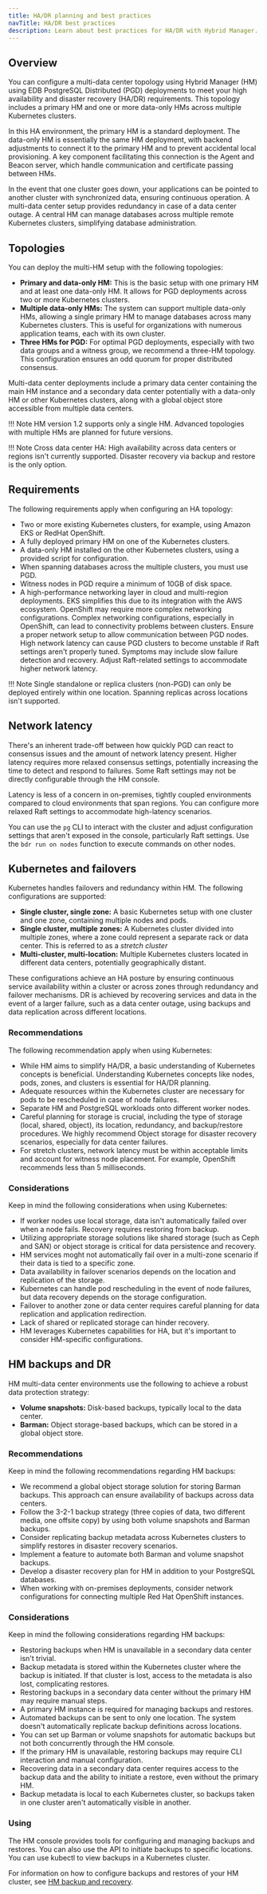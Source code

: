 ```yaml
---
title: HA/DR planning and best practices
navTitle: HA/DR best practices
description: Learn about best practices for HA/DR with Hybrid Manager.
---
```


## Overview

You can configure a multi-data center topology using Hybrid Manager (HM) using EDB PostgreSQL Distributed (PGD) deployments to meet your high availability and disaster recovery (HA/DR) requirements. This topology includes a primary HM and one or more data-only HMs across multiple Kubernetes clusters.

In this HA environment, the primary HM is a standard deployment. The data-only HM is essentially the same HM deployment, with backend adjustments to connect it to the primary HM and to prevent accidental local provisioning. A key component facilitating this connection is the Agent and Beacon server, which handle communication and certificate passing between HMs.

In the event that one cluster goes down, your applications can be pointed to another cluster with synchronized data, ensuring continuous operation. A multi-data center setup provides redundancy in case of a data center outage.  A central HM can manage databases across multiple remote Kubernetes clusters, simplifying database administration.

## Topologies

You can deploy the multi-HM setup with the following topologies:

-   **Primary and data-only HM:** This is the basic setup with one primary HM and at least one data-only HM. It allows for PGD deployments across two or more Kubernetes clusters.
-   **Multiple data-only HMs:** The system can support multiple data-only HMs, allowing a single primary HM to manage databases across many Kubernetes clusters. This is useful for organizations with numerous application teams, each with its own cluster.
-   **Three HMs for PGD:** For optimal PGD deployments, especially with two data groups and a witness group, we recommend a three-HM topology. This configuration ensures an odd quorum for proper distributed consensus.

Multi-data center deployments include a primary data center containing the main HM instance and a secondary data center potentially with a data-only HM or other Kubernetes clusters, along with a global object store accessible from multiple data centers.

!!! Note
    HM version 1.2 supports only a single HM. Advanced topologies with multiple HMs are planned for future versions.   

!!! Note
    Cross data center HA: High availability across data centers or regions isn't currently supported. Disaster recovery via backup and restore is the only option.

## Requirements

The following requirements apply when configuring an HA topology:

-   Two or more existing Kubernetes clusters, for example, using Amazon EKS or RedHat OpenShift.  
-   A fully deployed primary HM on one of the Kubernetes clusters.  
-   A data-only HM installed on the other Kubernetes clusters, using a provided script for configuration.
-   When spanning databases across the multiple clusters, you must use PGD.
-   Witness nodes in PGD require a minimum of 10GB of disk space.
-   A high-performance networking layer in cloud and multi-region deployments. EKS simplifies this due to its integration with the AWS ecosystem. OpenShift may require more complex networking configurations. Complex networking configurations, especially in OpenShift, can lead to connectivity problems between clusters. Ensure a proper network setup to allow communication between PGD nodes. High network latency can cause PGD clusters to become unstable if Raft settings aren't properly tuned. Symptoms may include slow failure detection and recovery. Adjust Raft-related settings to accommodate higher network latency.

!!! Note
    Single standalone or replica clusters (non-PGD) can only be deployed entirely within one location. Spanning replicas across locations isn't supported.

## Network latency

There's an inherent trade-off between how quickly PGD can react to consensus issues and the amount of network latency present. Higher latency requires more relaxed consensus settings, potentially increasing the time to detect and respond to failures. Some Raft settings may not be directly configurable through the HM console.

Latency is less of a concern in on-premises, tightly coupled environments compared to cloud environments that span regions. You can configure more relaxed Raft settings to accommodate high-latency scenarios.

You can use the `pg` CLI to interact with the cluster and adjust configuration settings that aren't exposed in the console, particularly Raft settings. Use the `bdr run on nodes` function to execute commands on other nodes.

## Kubernetes and failovers

Kubernetes handles failovers and redundancy within HM. The following configurations are supported:

-   **Single cluster, single zone:** A basic Kubernetes setup with one cluster and one zone, containing multiple nodes and pods.
-   **Single cluster, multiple zones:** A Kubernetes cluster divided into multiple zones, where a zone could represent a separate rack or data center. This is referred to as a *stretch cluster*
-   **Multi-cluster, multi-location:** Multiple Kubernetes clusters located in different data centers, potentially geographically distant.

These configurations achieve an HA posture by ensuring continuous service availability within a cluster or across zones through redundancy and failover mechanisms. DR is achieved by recovering services and data in the event of a larger failure, such as a data center outage, using backups and data replication across different locations.

### Recommendations

The following recommendation apply when using Kubernetes:

-   While HM aims to simplify HA/DR, a basic understanding of Kubernetes concepts is beneficial. Understanding Kubernetes concepts like nodes, pods, zones, and clusters is essential for HA/DR planning.
-   Adequate resources within the Kubernetes cluster are necessary for pods to be rescheduled in case of node failures.
-   Separate HM and PostgreSQL workloads onto different worker nodes.
-   Careful planning for storage is crucial, including the type of storage (local, shared, object), its location, redundancy, and backup/restore procedures. We highly recommend Object storage for disaster recovery scenarios, especially for data center failures.
-   For stretch clusters, network latency must be within acceptable limits and account for witness node placement. For example, OpenShift recommends less than 5 milliseconds.

### Considerations

Keep in mind the following considerations when using Kubernetes:

-   If worker nodes use local storage, data isn't automatically failed over when a node fails. Recovery requires restoring from backup.
-   Utilizing appropriate storage solutions like shared storage (such as Ceph and SAN) or object storage is critical for data persistence and recovery.
-   HM services moght not automatically fail over in a multi-zone scenario if their data is tied to a specific zone.  
-   Data availability in failover scenarios depends on the location and replication of the storage.
-   Kubernetes can handle pod rescheduling in the event of node failures, but data recovery depends on the storage configuration.  
-   Failover to another zone or data center requires careful planning for data replication and application redirection.  
-   Lack of shared or replicated storage can hinder recovery.  
-   HM leverages Kubernetes capabilities for HA, but it's important to consider HM-specific configurations.  

## HM backups and DR

HM multi-data center environments use the following to achieve a robust data protection strategy:

-   **Volume snapshots:** Disk-based backups, typically local to the data center.
-   **Barman:** Object storage-based backups, which can be stored in a global object store.  

### Recommendations

Keep in mind the following recommendations regarding HM backups:

-   We recommend a global object storage solution for storing Barman backups. This approach can ensure availability of backups across data centers.
-   Follow the 3-2-1 backup strategy (three copies of data, two different media, one offsite copy) by using both volume snapshots and Barman backups.
-   Consider replicating backup metadata across Kubernetes clusters to simplify restores in disaster recovery scenarios.
-   Implement a feature to automate both Barman and volume snapshot backups.
-   Develop a disaster recovery plan for HM in addition to your PostgreSQL databases.
-   When working with on-premises deployments, consider network configurations for connecting multiple Red Hat OpenShift instances.

### Considerations

Keep in mind the following considerations regarding HM backups:

-   Restoring backups when HM is unavailable in a secondary data center isn't trivial.
-   Backup metadata is stored within the Kubernetes cluster where the backup is initiated. If that cluster is lost, access to the metadata is also lost, complicating restores.  
-   Restoring backups in a secondary data center without the primary HM may require manual steps.
-   A primary HM instance is required for managing backups and restores.
-   Automated backups can be sent to only one location. The system doesn't automatically replicate backup definitions across locations.
-   You can set up Barman or volume snapshots for automatic backups but not both concurrently through the HM console.
-   If the primary HM is unavailable, restoring backups may require CLI interaction and manual configuration.
-   Recovering data in a secondary data center requires access to the backup data and the ability to initiate a restore, even without the primary HM.
-   Backup metadata is local to each Kubernetes cluster, so backups taken in one cluster aren't automatically visible in another.

### Using

The HM console provides tools for configuring and managing backups and restores.  You can also use the API to initiate backups to specific locations. You can use kubectl to view backups in a Kubernetes cluster.

For information on how to configure backups and restores of your HM cluster, see [HM backup and recovery](hadr_recovery.mdx).
